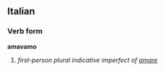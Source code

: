 ==Italian==
===Verb form===
'''amavamo'''

# ''first-person plural indicative imperfect of [[amare]]''